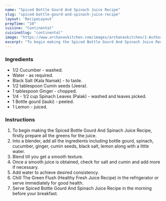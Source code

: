 ---
name: "Spiced Bottle Gourd And Spinach Juice Recipe"
slug: "spiced-bottle-gourd-and-spinach-juice-recipe"
layout: 'RecipeLayout'
prepTime: "10"
cuisine: "Continental"
cuisineSlug: "continental"
image: "https://www.archanaskitchen.com/images/archanaskitchen/1-Author/Donna_George/The_Green_Flush__Healthy_Fresh_Juices.jpg"
excerpt: "To begin making the Spiced Bottle Gourd And Spinach Juice Recipe, firstly prepare all the greens for the juice"
---

### Ingredients

- 1/2 Cucumber - washed.
- Water - as required.
- Black Salt (Kala Namak) - to taste.
- 1/2 tablespoon Cumin seeds (Jeera).
- 1 tablespoon Ginger - chopped.
- 1/4 - 1/2 cup Spinach Leaves (Palak) - washed and leaves picked.
- 1 Bottle gourd (lauki) - peeled.
- 1 Lemon - juiced.

### Instructions

1. To begin making the Spiced Bottle Gourd And Spinach Juice Recipe, firstly prepare all the greens for the juice.
1. Into a blender, add all the ingredients including bottle gourd, spinach, cucumber, ginger, cumin seeds, black salt, lemon along with a little water.
1. Blend till you get a smooth texture.
1. Once a smooth juice is obtained, check for salt and cumin and add more if necessary.
1. Add water to achieve desired consistency.
1. Chill The Green Flush (Healthy Fresh Juice Recipe) in the refrigerator or serve immediately for good health.
1. Serve Spiced Bottle Gourd And Spinach Juice Recipe in the morning before your breakfast.
